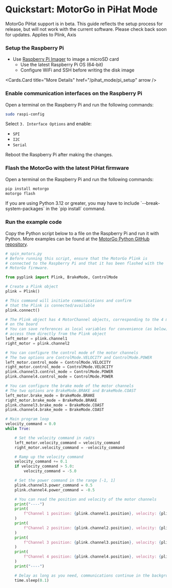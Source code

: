 
# Quickstart: MotorGo in PiHat Mode


<Callout type="warning" emoji="⚠️">
    MotorGo PiHat support is in beta. This guide reflects the setup process for release, but will not work with the current software. Please check back soon for updates.
</Callout>

<Callout type="info" emoji="🤖">
    Applies to Plink, Axis
</Callout>

<Steps>


### Setup the Raspberry Pi

* Use [Raspberry Pi Imager](https://www.raspberrypi.com/software/) to image a microSD card
    * Use the latest Raspberry Pi OS (64-bit)
    * Configure WiFi and SSH before writing the disk image

<Cards.Card
    title="More Details"
    href="/pihat_mode/pi_setup"
    arrow
  />

### Enable communication interfaces on the Raspberry Pi

Open a terminal on the Raspberry Pi and run the following commands:

```bash filename="bash"
sudo raspi-config
```

Select `3. Interface Options` and enable:

* `SPI`
* `I2C`
* `Serial`

Reboot the Raspberry Pi after making the changes.

### Flash the MotorGo with the latest PiHat firmware
Open a terminal on the Raspberry Pi and run the following commands:
```bash filename="bash"
pip install motorgo
motorgo flash
```
<Callout type="info" emoji="ℹ">
    If you are using Python 3.12 or greater, you may have to include `--break-system-packages` in the `pip install` command.
</Callout>


<br />
<Cards.Card
    title="More Details"
    href="/pihat_mode/motorgo_setup"
    arrow
  />

### Run the example code

Copy the Python script below to a file on the Raspberry Pi and run it with Python. More examples can be found at the [MotorGo Python GitHub repository](https://github.com/Every-Flavor-Robotics/motorgo-python/tree/main/examples).

```python filename="python"
# spin_motors.py
# Before running this script, ensure that the MotorGo Plink is
# connected to the Raspberry Pi and that it has been flashed with the
# MotorGo firmware.

from pyplink import Plink, BrakeMode, ControlMode

# Create a Plink object
plink = Plink()

# This command will initiate communications and confirm
# that the Plink is connected/available
plink.connect()

# The Plink object has 4 MotorChannel objects, corresponding to the 4 motor channels
# on the board
# You can save references as local variables for convenience (as below) or
# access them directly from the Plink object
left_motor = plink.channel1
right_motor = plink.channel2

# You can configure the control mode of the motor channels
# The two options are ControlMode.VELOCITY and ControlMode.POWER
left_motor.control_mode = ControlMode.VELOCITY
right_motor.control_mode = ControlMode.VELOCITY
plink.channel3.control_mode = ControlMode.POWER
plink.channel4.control_mode = ControlMode.POWER

# You can configure the brake mode of the motor channels
# The two options are BrakeMode.BRAKE and BrakeMode.COAST
left_motor.brake_mode = BrakeMode.BRAKE
right_motor.brake_mode = BrakeMode.BRAKE
plink.channel3.brake_mode = BrakeMode.COAST
plink.channel4.brake_mode = BrakeMode.COAST

# Main program loop
velocity_command = 0.0
while True:

    # Set the velocity command in rad/s
    left_motor.velocity_command = velocity_command
    right_motor.velocity_command = -velocity_command

    # Ramp up the velocity command
    velocity_command += 0.1
    if velocity_command > 5.0:
        velocity_command = -5.0

    # Set the power command in the range [-1, 1]
    plink.channel3.power_command = 0.5
    plink.channel4.power_command = -0.5

    # You can read the position and velocity of the motor channels
    print("----")
    print(
        f"Channel 1 position: {plink.channel1.position}, velocity: {plink.channel1.velocity}"
    )
    print(
        f"Channel 2 position: {plink.channel2.position}, velocity: {plink.channel2.velocity}"
    )
    print(
        f"Channel 3 position: {plink.channel3.position}, velocity: {plink.channel3.velocity}"
    )
    print(
        f"Channel 4 position: {plink.channel4.position}, velocity: {plink.channel4.velocity}"
    )
    print("----")

    # Delay as long as you need, communications continue in the background
    time.sleep(0.1)

```

</Steps>
